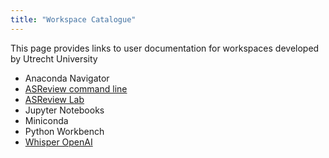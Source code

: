 ```yaml
---
title: "Workspace Catalogue"
---
```


This page provides links to user documentation for workspaces developed by Utrecht University

- Anaconda Navigator
- [ASReview command line](workspaces/asreview_cli.qmd)
- [ASReview Lab](workspaces/asreview_lab.qmd)
- Jupyter Notebooks
- Miniconda
- Python Workbench
- [Whisper OpenAI](workspaces/whisper.qmd)
